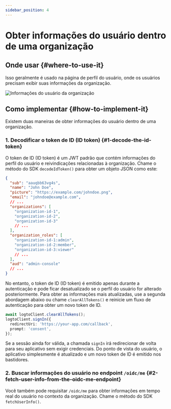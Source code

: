 ```yaml
---
sidebar_position: 4
---
```


# Obter informações do usuário dentro de uma organização

## Onde usar \{#where-to-use-it}

Isso geralmente é usado na página de perfil do usuário, onde os usuários precisam exibir suas informações da organização.

<img src="/img/assets/user-info-page.png" alt="Informações do usuário da organização" />

## Como implementar \{#how-to-implement-it}

Existem duas maneiras de obter informações do usuário dentro de uma organização.

### 1. Decodificar o token de ID (ID token) \{#1-decode-the-id-token}

O token de ID (ID token) é um JWT padrão que contém informações do perfil do usuário e reivindicações relacionadas à organização. Chame o método do SDK `decodeIdToken()` para obter um objeto JSON como este:

```json
{
  "sub": "aauqbb63vg4s",
  "name": "John Doe",
  "picture": "https://example.com/johndoe.png",
  "email": "johndoe@example.com",
  // ...
  "organizations": [
    "organization-id-1",
    "organization-id-2",
    "organization-id-3"
    // ...
  ],
  "organization_roles": [
    "organization-id-1:admin",
    "organization-id-2:member",
    "organization-id-3:viewer"
    // ...
  ],
  "aud": "admin-console"
  // ...
}
```

No entanto, o token de ID (ID token) é emitido apenas durante a autenticação e pode ficar desatualizado se o perfil do usuário for alterado posteriormente.
Para obter as informações mais atualizadas, use a segunda abordagem abaixo ou chame `clearAllTokens()` e reinicie um fluxo de autenticação para obter um novo token de ID.

```ts
await logtoClient.clearAllTokens();
logtoClient.signIn({
  redirectUri: 'https://your-app.com/callback',
  prompt: 'consent',
});
```

Se a sessão ainda for válida, a chamada `signIn` irá redirecionar de volta para seu aplicativo sem exigir credenciais. Do ponto de vista do usuário, o aplicativo simplesmente é atualizado e um novo token de ID é emitido nos bastidores.

### 2. Buscar informações do usuário no endpoint `/oidc/me` \{#2-fetch-user-info-from-the-oidc-me-endpoint}

Você também pode requisitar `/oidc/me` para obter informações em tempo real do usuário no contexto da organização. Chame o método do SDK `fetchUserInfo()`.
